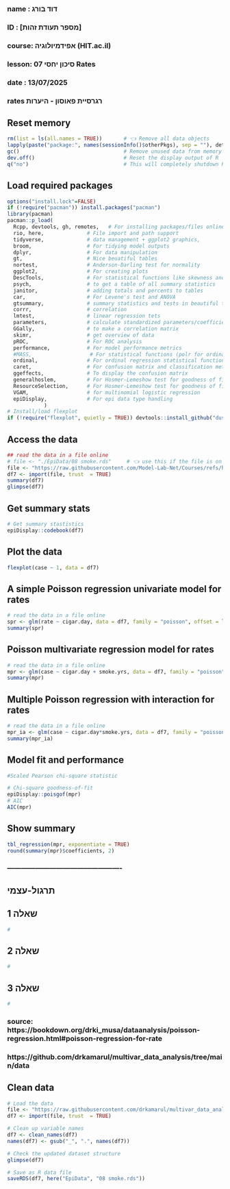 ###
### name  : דוד בורג
### ID    : [מספר תעודת זהות]
### course: אפידמיולוגיה (HIT.ac.il)
### lesson: סיכון יחסי 07  Rates 
### date  : 13/07/2025
###  
###  rates רגרסיית פאוסון - היערות
###


## Reset memory
```{r setup-packages, include = FALSE}
rm(list = ls(all.names = TRUE))       # 👈 Remove all data objects        👇 Remove packages
lapply(paste("package:", names(sessionInfo()$otherPkgs), sep = ""), detach, character.only = TRUE, unload = TRUE, force = TRUE)           # Remove packages from memory
gc()                                  # Remove unused data from memory ("garbage cllection")
dev.off()                             # Reset the display output of R
q("no")                               # This will completely shutdown R terminal
```

## Load required packages
```{r load-packages, include = FALSE}
options("install.lock"=FALSE)
if (!require("pacman")) install.packages("pacman")
library(pacman)
pacman::p_load(
  Rcpp, devtools, gh, remotes,   # For installing packages/files online (like from GitHub)
  rio, here,              # File import and path support
  tidyverse,              # data management + ggplot2 graphics,
  broom,                  # For tidying model outputs
  dplyr,                  # For data manipulation
  gt,                     # Nice beuatiful tables
  nortest,                # Anderson-Darling test for normality
  ggplot2,                # For creating plots
  DescTools,              # For statistical functions like skewness and kurtosis
  psych,                  # to get a table of all summary statistics
  janitor,                # adding totals and percents to tables
  car,                    # For Levene's test and ANOVA
  gtsummary,              # summary statistics and tests in beautiful tables
  corrr,                  # correlation
  lmtest,                 # linear regression tets
  parameters,             # calculate standardized parameters/coefficients
  GGally,                 # to make a correlation matrix
  skimr,                  # get overview of data
  pROC,                   # For ROC analysis
  performance,            # For model performance metrics
  #MASS,                   # For statistical functions (polr for ordinal regression)ordinal
  ordinal,                # For ordinal regression statistical functions 
  caret,                  # For confusion matrix and classification metrics
  ggeffects,              # To display the confusion matrix
  generalhoslem,          # For Hosmer-Lemeshow test for goodness of fit 
  ResourceSelection,      # For Hosmer-Lemeshow test for goodness of fit 
  VGAM,                   # for multinomial logistic regression
  epiDisplay,             # For epi data type handling    
            )
# Install/load flexplot
if (!require("flexplot", quietly = TRUE)) devtools::install_github("dustinfife/flexplot", ref = "logistic_plots")  ;  library(flexplot)
```

## Access the data
```{r read-data, echo = TRUE}
## read the data in a file online
# file <- "./EpiData/08 smoke.rds"     # 👈 use this if the file is on your computer
file <- "https://raw.githubusercontent.com/Model-Lab-Net/Courses/refs/heads/main/Epi/Data/08%20smoke.rds"
df7 <- import(file, trust  = TRUE)
summary(df7)
glimpse(df7)
```

## Get summary stats
```{r summary-stats, echo = TRUE}
# Get summary stastistics
epiDisplay::codebook(df7)
```


## Plot the data
```{r simple-poisson-reg, echo = TRUE}
flexplot(case ~ 1, data = df7)
```

## A simple Poisson regression univariate model for rates
```{r read-data, echo = TRUE}
# read the data in a file online
spr <- glm(rate ~ cigar.day, data = df7, family = "poisson", offset = log(person.yrs))
summary(spr)
```

##  Poisson multivariate regression model for rates
```{r poisson-multi-reg, echo = TRUE}
# read the data in a file online
mpr <- glm(case ~ cigar.day + smoke.yrs, data = df7, family = "poisson", offset = log(person.yrs))    # the "." uses all the other variables
summary(mpr)
```

## Multiple Poisson regression with interaction for rates
```{r poisson-multi-reg-ia, echo = TRUE}
# read the data in a file online
mpr_ia <- glm(case ~ cigar.day*smoke.yrs, data = df7, family = "poisson", offset = log(person.yrs))
summary(mpr_ia)
```

## Model fit and performance
```{r read-data, echo = TRUE}
#Scaled Pearson chi-square statistic

# Chi-square goodness-of-fit
epiDisplay::poisgof(mpr)
# AIC
AIC(mpr)
```

## Show summary
```{r read-data, echo = TRUE}
tbl_regression(mpr, exponentiate = TRUE)
round(summary(mpr)$coefficients, 2)
```





### -------------------------------------------------
## תרגול-עצמי

## שאלה 1
```{r question-1, echo = TRUE}
# 

```

## שאלה 2
```{r question-2, echo = TRUE}
# 

```

## שאלה 3
```{r question-3, echo = TRUE}
# 

```









### source:  https://bookdown.org/drki_musa/dataanalysis/poisson-regression.html#poisson-regression-for-rate
###          https://github.com/drkamarul/multivar_data_analysis/tree/main/data

## Clean data
```{r clean-data, echo = TRUE}
# Load the data
file <- "https://raw.githubusercontent.com/drkamarul/multivar_data_analysis/refs/heads/main/data/smoke.csv"
df7 <- import(file, trust  = TRUE)

# Clean up variable names
df7 <- clean_names(df7)
names(df7) <- gsub("_", ".", names(df7))

# Check the updated dataset structure
glimpse(df7)

# Save as R data file
saveRDS(df7, here("EpiData", "08 smoke.rds"))
```